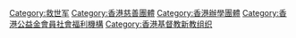[[Category:救世军|Category:救世军]]
[[Category:香港慈善團體|Category:香港慈善團體]]
[[Category:香港辦學團體|Category:香港辦學團體]]
[[Category:香港公益金會員社會福利機構|Category:香港公益金會員社會福利機構]]
[[Category:香港基督教新教组织|Category:香港基督教新教组织]]